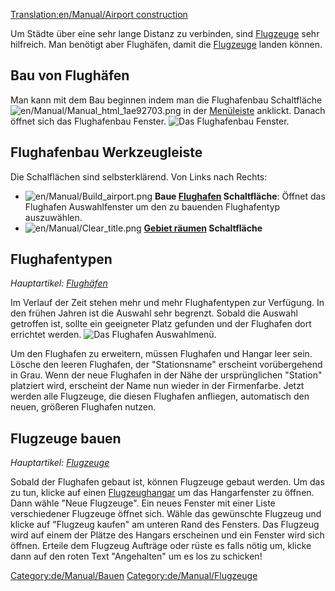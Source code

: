 [[Translation:en/Manual/Airport construction]]
{{de/Übersetzung|en/Manual/Airport construction|100}}
{{de/Manual/Inhaltsverzeichnis}}

Um Städte über eine sehr lange Distanz zu verbinden, sind [[de/Manual/Flugzeuge|Flugzeuge]] sehr hilfreich. Man benötigt aber Flughäfen, damit die [[de/Flugezeuge|Flugzeuge]] landen können.

==Bau von Flughäfen==
Man kann mit dem Bau beginnen indem man die Flughafenbau Schaltfläche [[File:en/Manual/Manual html 1ae92703.png]] in der [[de/Manual/Spieloberfläche|Menüleiste]] anklickt. Danach öffnet sich das Flughafenbau Fenster.
[[File:en/Manual/Airport construction.png|frame|none|Das Flughafenbau Fenster.]]

==Flughafenbau Werkzeugleiste==

Die Schalflächen sind selbsterklärend. Von Links nach Rechts:

* [[File:en/Manual/Build airport.png]] '''Baue [[en/Flughafenbau|Flughafen]] Schaltfläche''': Öffnet das Flughafen Auswahlfenster um den zu bauenden Flughafentyp auszuwählen.
* [[File:en/Manual/Clear title.png]] '''[[de/Manual/Landschaftsbau|Gebiet räumen]] Schaltfläche'''

==Flughafentypen==
''Hauptartikel: [[de/Flughäfen|Flughäfen]]''

Im Verlauf der Zeit stehen mehr und mehr Flughafentypen zur Verfügung. In den frühen Jahren ist die Auswahl sehr begrenzt. Sobald die Auswahl getroffen ist, sollte ein geeigneter Platz gefunden und der Flughafen dort errichtet werden.
[[File:de/Manual/Airport-selection1.png|none|frame|Das Flughafen Auswahlmenü.]]

Um den Flughafen zu erweitern, müssen Flughafen und Hangar leer sein. Lösche den leeren Flughafen, der "Stationsname" erscheint vorübergehend in Grau. Wenn der neue Flughafen in der Nähe der ursprünglichen "Station" platziert wird, erscheint der Name nun wieder in der Firmenfarbe. Jetzt werden alle Flugzeuge, die diesen Flughafen anfliegen, automatisch den neuen, größeren Flughafen nutzen.

==Flugzeuge bauen==
''Hauptartikel: [[de/Manual/Flugzeuge|Flugzeuge]]''

Sobald der Flughafen gebaut ist, können Flugzeuge gebaut werden. Um das zu tun, klicke auf einen [[de/Depots|Flugzeughangar]] um das Hangarfenster zu öffnen. Dann wähle "Neue Flugzeuge". Ein neues Fenster mit einer Liste verschiedener Flugzeuge öffnet sich. Wähle das gewünschte Flugzeug und klicke auf "Flugzeug kaufen" am unteren Rand des Fensters. Das Flugzeug wird auf einem der Plätze des Hangars erscheinen und ein Fenster wird sich öffnen. Erteile dem Flugzeug Aufträge oder rüste es falls nötig um, klicke dann auf den roten Text "Angehalten" um es los zu schicken!

[[Category:de/Manual/Bauen]]
[[Category:de/Manual/Flugzeuge]]